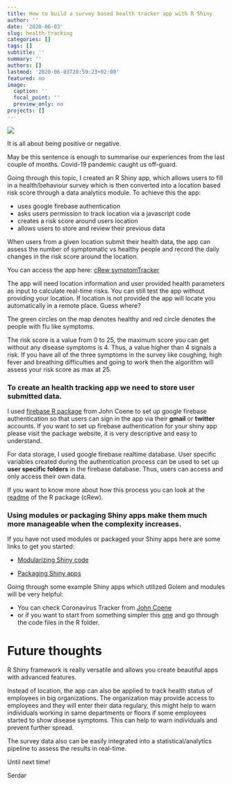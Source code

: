 ```yaml
---
title: How to build a survey based health tracker app with R Shiny
author: ''
date: '2020-06-03'
slug: health-tracking
categories: []
tags: []
subtitle: ''
summary: ''
authors: []
lastmod: '2020-06-03T20:59:23+02:00'
featured: no
image:
  caption: ''
  focal_point: ''
  preview_only: no
projects: []
---
```


![](/img/cRew_iphone.png)


It is all about being positive or negative.

May be this sentence is enough to summarise our experiences from the last couple of months. Covid-19 pandemic caught us off-guard. 

Going through this topic, I created an R Shiny app, which allows users to fill in a health/behaviour survey which is then converted into a location based risk score through a data analytics module. To achieve this the app:

- uses google firebase authentication
- asks users permission to track location via a javascript code
- creates a risk score around users location 
- allows users to store and review their previous data 

When users from a given location submit their health data, the app can assess the number of symptomatic vs healthy people and record the daily changes in the risk score around the location.  

You can access the app here: [cRew symptomTracker](http://tools.dataatomic.com/shiny/cRew) 

The app will need location information and user provided health parameters as input to calculate real-time risks. You can still test the app without providing your location. If location is not provided the app will locate you automatically in a remote place. Guess where?

The green circles on the map denotes healthy and red circle denotes the people with flu like symptoms.

The risk score is a value from 0 to 25, the maximum score you can get without any disease symptoms is 4. Thus, a value higher than 4 signals a risk. If you have all of the three symptoms in the survey like coughing, high fever and breathing difficulties and going to work then the algorithm will assess your risk score as max at 25. 

### To create an health tracking app we need to store user submitted data. 

I used [firebase R package](https://firebase.john-coene.com/) from John Coene to set up google firebase authentication so that users can sign in the app via their **gmail** or **twitter** accounts. If you want to set up firebase authentication for your shiny app please visit the package website, it is very descriptive and easy to understand. 

For data storage, I used google firebase realtime database. User specific variables created during the authentication process can be used to set up **user specific folders** in the firebase database. Thus, users can access and only access their own data. 

If you want to know more about how this process you can look at the [readme](https://github.com/korur/cRew#readme) of the R package (cRew). 

### Using modules or packaging Shiny apps make them much more manageable when the complexity increases.


If you have not used modules or packaged your Shiny apps here are some links to get you started:

* [Modularizing Shiny code](https://shiny.rstudio.com/articles/modules.html)

* [Packaging Shiny apps](https://engineering-shiny.org/golem.html)


Going through some example Shiny apps which utilized Golem and modules will be very helpful:

* You can check Coronavirus Tracker from [John Coene](https://shiny.john-coene.com/coronavirus/) 
* or if you want to start from something simpler this [one](https://github.com/korur/mobilequake) and go through the code files in the R folder. 


# Future thoughts 

R Shiny framework is really versatile and allows you create beautiful apps with advanced features.

Instead of location, the app can also be applied to track health status of employees in big organizations. The organization may provide access to employees and they will enter their data regulary, this might help to warn individuals working in same departments or floors if some employees started to show disease symptoms. This can help to warn individuals and prevent further spread. 

The survey data also can be easily integrated into a statistical/analytics pipeline to assess the results in real-time.


Until next time!

Serdar
